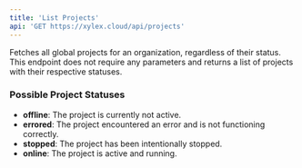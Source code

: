 ```yaml
---
title: 'List Projects'
api: 'GET https://xylex.cloud/api/projects'
---
```


<Card title="Endpoint Description" icon="info" horizontal>
Fetches all global projects for an organization, regardless of their status. This endpoint does not require any parameters and returns a list of projects with their respective statuses.
</Card>

### Possible Project Statuses
- **offline**: The project is currently not active.
- **errored**: The project encountered an error and is not functioning correctly.
- **stopped**: The project has been intentionally stopped.
- **online**: The project is active and running.

